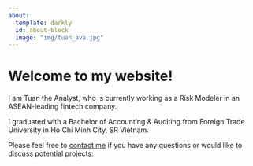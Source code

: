 ```yaml
---
about:
  template: darkly
  id: about-block
  image: "img/tuan_ava.jpg"
---
```


::: {#about-block}
:::


# Welcome to my website!

I am Tuan the Analyst, who is currently working as a Risk Modeler in an ASEAN-leading fintech company. 

I graduated with a Bachelor of Accounting & Auditing from Foreign Trade University in Ho Chi Minh City, SR Vietnam. 

Please feel free to [contact me](mailto:tuan.lekhac0905@gmail.com) if you have any questions or would like to discuss potential projects.

